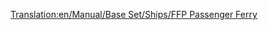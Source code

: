 [[Translation:en/Manual/Base Set/Ships/FFP Passenger Ferry]]
{{hu/Navbox Hajók}}
{{hu/Hajók|Name=FFP komp
|Image=[[File:en/Ferry.png|FFP Passenger Ferry]]
|Cost=£21,325 ($42,650)
|Speed=64 km/h (40 mph)
|Annual=£1,312 ($2,624)
|Designed=1971
|Lifespan=30
|Capacity=130 [[hu/Manual/Base Set/Cargos/Utasok|utas]]
|Description=Az FFP komp lassú komp, arra készült, hogy nagy távolságon juttasson el utasokat kikötőből kikötőbe. Az MPS komphoz képest kétszer gyorsabb, nagyobb a kapacitása, többe kerül, és valamivel olcsóbb az üzemeltetése. Hátránya, hogy akár 1920-ban, akár 1950-ben kezdjük a játékot, eltart egy ideig, amíg elérhetővé válik.
|Real-life=Kitalált.
}}